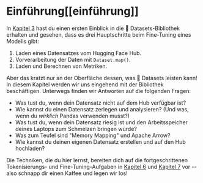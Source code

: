 # Einführung[[einführung]]

<CourseFloatingBanner
    chapter={5}
    classNames="absolute z-10 right-0 top-0"
/>

In [Kapitel 3](/course/chapter3) hast du einen ersten Einblick in die 🤗 Datasets-Bibliothek erhalten und gesehen, dass es drei Hauptschritte beim Fine-Tuning eines Modells gibt:

1. Laden eines Datensatzes vom Hugging Face Hub.
2. Vorverarbeitung der Daten mit `Dataset.map()`.
3. Laden und Berechnen von Metriken.

Aber das kratzt nur an der Oberfläche dessen, was 🤗 Datasets leisten kann! In diesem Kapitel werden wir uns eingehend mit der Bibliothek beschäftigen. Unterwegs finden wir Antworten auf die folgenden Fragen:

* Was tust du, wenn dein Datensatz nicht auf dem Hub verfügbar ist?
* Wie kannst du einen Datensatz zerlegen und analysieren? (Und was, wenn du _wirklich_ Pandas verwenden musst?)
* Was tust du, wenn dein Datensatz riesig ist und den Arbeitsspeicher deines Laptops zum Schmelzen bringen würde?
* Was zum Teufel sind "Memory Mapping" und Apache Arrow?
* Wie kannst du deinen eigenen Datensatz erstellen und auf den Hub hochladen?

Die Techniken, die du hier lernst, bereiten dich auf die fortgeschrittenen Tokenisierungs- und Fine-Tuning-Aufgaben in [Kapitel 6](/course/chapter6) und [Kapitel 7](/course/chapter7) vor -- also schnapp dir einen Kaffee und legen wir los! 